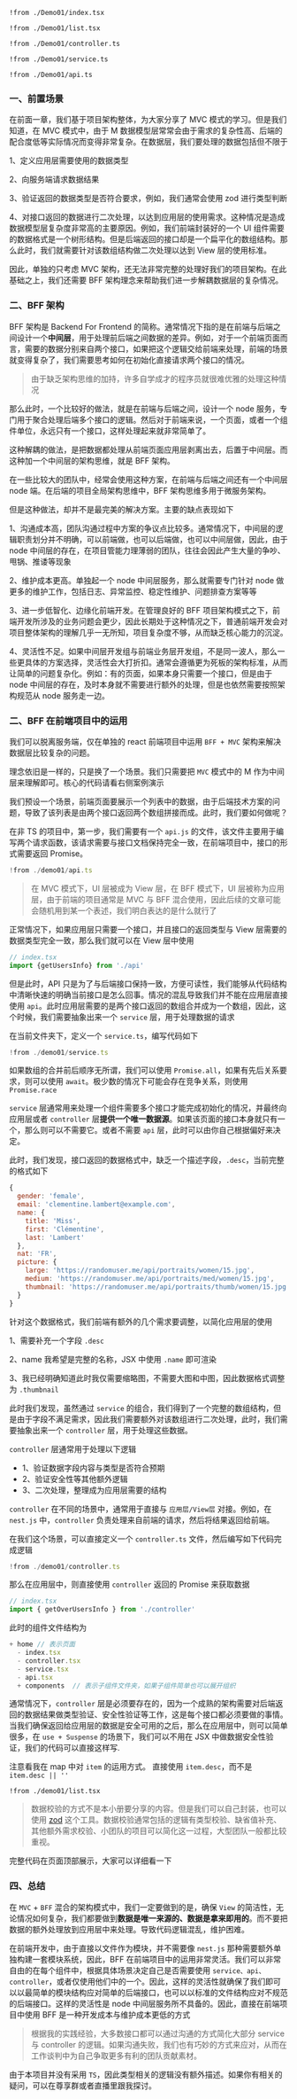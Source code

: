 
<Preview><Demo01 /></Preview>
<CodeTabs>
```tsx !!tabs index.tsx -c
!from ./Demo01/index.tsx
```

```tsx !!tabs list.tsx -c
!from ./Demo01/list.tsx
```

```tsx !!tabs controller.ts -c
!from ./Demo01/controller.ts
```

```tsx !!tabs service.ts -c
!from ./Demo01/service.ts
```

```tsx !!tabs api.ts -c
!from ./Demo01/api.ts
```
</CodeTabs>


### 一、前置场景

在前面一章，我们基于项目架构整体，为大家分享了 MVC 模式的学习。但是我们知道，在 MVC 模式中，由于 M 数据模型层常常会由于需求的复杂性高、后端的配合度低等实际情况而变得非常复杂。在数据层，我们要处理的数据包括但不限于

1、定义应用层需要使用的数据类型

2、向服务端请求数据结果

3、验证返回的数据类型是否符合要求，例如，我们通常会使用 zod 进行类型判断

4、对接口返回的数据进行二次处理，以达到应用层的使用需求。这种情况是造成数据模型层复杂度非常高的主要原因。例如，我们前端封装好的一个 UI 组件需要的数据格式是一个树形结构。但是后端返回的接口却是一个扁平化的数组结构。那么此时，我们就需要针对该数组结构做二次处理以达到 View 层的使用标准。

因此，单独的只考虑 MVC 架构，还无法非常完整的处理好我们的项目架构。在此基础之上，我们还需要 BFF 架构理念来帮助我们进一步解耦数据层的复杂情况。



### 二、BFF 架构

BFF 架构是 Backend For Frontend 的简称。通常情况下指的是在前端与后端之间设计一个**中间层**，用于处理前后端之间数据的差异。例如，对于一个前端页面而言，需要的数据分别来自两个接口，如果把这个逻辑交给前端来处理，前端的场景就变得复杂了，我们需要思考如何在初始化直接请求两个接口的情况。

> 由于缺乏架构思维的加持，许多自学成才的程序员就很难优雅的处理这种情况

那么此时，一个比较好的做法，就是在前端与后端之间，设计一个 node 服务，专门用于聚合处理后端多个接口的逻辑。然后对于前端来说，一个页面，或者一个组件单位，永远只有一个接口，这样处理起来就非常简单了。

这种解耦的做法，是把数据都处理从前端页面应用层剥离出去，后置于中间层。而这种加一个中间层的架构思维，就是 BFF 架构。

在一些比较大的团队中，经常会使用这种方案，在前端与后端之间还有一个中间层 node 端。在后端的项目全局架构思维中，BFF 架构思维多用于微服务架构。

但是这种做法，却并不是最完美的解决方案。主要的缺点表现如下

1、沟通成本高，团队沟通过程中方案的争议点比较多。通常情况下，中间层的逻辑职责划分并不明确，可以前端做，也可以后端做，也可以中间层做，因此，由于 node 中间层的存在，在项目管能力理薄弱的团队，往往会因此产生大量的争吵、甩锅、推诿等现象

2、维护成本更高。单独起一个 node 中间层服务，那么就需要专门针对 node 做更多的维护工作，包括日志、异常监控、稳定性维护、问题排查方案等等

3、进一步低智化、边缘化前端开发。在管理良好的 BFF 项目架构模式之下，前端开发所涉及的业务问题会更少，因此长期处于这种情况之下，普通前端开发会对项目整体架构的理解几乎一无所知，项目复杂度不够，从而缺乏核心能力的沉淀。

4、灵活性不足。如果中间层开发组与前端业务层开发组，不是同一波人，那么一些更具体的方案选择，灵活性会大打折扣。通常会遵循更为死板的架构标准，从而让简单的问题复杂化。例如：有的页面，如果本身只需要一个接口，但是由于 node 中间层的存在，及时本身就不需要进行额外的处理，但是也依然需要按照架构规范从 node 服务走一边。



### 二、BFF 在前端项目中的运用

我们可以脱离服务端，仅在单独的 react 前端项目中运用 `BFF + MVC` 架构来解决数据层比较复杂的问题。

理念依旧是一样的，只是换了一个场景。我们只需要把 `MVC` 模式中的 M 作为中间层来理解即可。核心的代码请看右侧案例演示

我们预设一个场景，前端页面要展示一个列表中的数据，由于后端技术方案的问题，导致了该列表是由两个接口返回两个数组拼接而成。此时，我们要如何做呢？

在非 TS 的项目中，第一步，我们需要有一个 `api.js` 的文件，该文件主要用于编写两个请求函数，该请求需要与接口文档保持完全一致，在前端项目中，接口的形式需要返回 Promise。

```ts api.ts -c
!from ./demo01/api.ts
```

> 在 MVC 模式下，UI 层被成为 View 层，在 BFF 模式下，UI 层被称为应用层，由于前端的项目通常是 MVC 与 BFF 混合使用，因此后续的文章可能会随机用到某一个表述，我们明白表达的是什么就行了

正常情况下，如果应用层只需要一个接口，并且接口的返回类型与 View 层需要的数据类型完全一致，那么我们就可以在 View 层中使用

```js
// index.tsx
import {getUsersInfo} from './api'
```

但是此时，API 只是为了与后端接口保持一致，方便可读性，我们能够从代码结构中清晰快速的明确当前接口是怎么回事。情况的混乱导致我们并不能在应用层直接使用 `api`。此时应用层需要的是两个接口返回的数组合并成为一个数组，因此，这个时候，我们需要抽象出来一个 `service` 层，用于处理数据的请求

在当前文件夹下，定义一个 `service.ts`，编写代码如下

```ts service.ts -c
!from ./demo01/service.ts
```

如果数组的合并前后顺序无所谓，我们可以使用 `Promise.all`，如果有先后关系要求，则可以使用 `await`。极少数的情况下可能会存在竞争关系，则使用 `Promise.race`

`service` 层通常用来处理一个组件需要多个接口才能完成初始化的情况，并最终向应用层或者 `controller` 层**提供一个唯一数据源**。如果该页面的接口本身就只有一个，那么则可以不需要它。或者不需要 `api` 层，此时可以由你自己根据偏好来决定。

此时，我们发现，接口返回的数据格式中，缺乏一个描述字段，`.desc`，当前完整的格式如下

```js
{
  gender: 'female',
  email: 'clementine.lambert@example.com',
  name: {
    title: 'Miss',
    first: 'Clémentine',
    last: 'Lambert'
  },
  nat: 'FR',
  picture: {
    large: 'https://randomuser.me/api/portraits/women/15.jpg',
    medium: 'https://randomuser.me/api/portraits/med/women/15.jpg',
    thumbnail: 'https://randomuser.me/api/portraits/thumb/women/15.jpg'
  }
}
```

针对这个数据格式，我们前端有额外的几个需求要调整，以简化应用层的使用

1、需要补充一个字段 `.desc`

2、name 我希望是完整的名称，JSX 中使用 `.name` 即可渲染

3、我已经明确知道此时我仅需要缩略图，不需要大图和中图，因此数据格式调整为 `.thumbnail`

此时我们发现，虽然通过 `service` 的组合，我们得到了一个完整的数组结构，但是由于字段不满足需求，因此我们需要额外对该数组进行二次处理，此时，我们需要抽象出来一个 `controller` 层，用于处理这些数据。

`controller` 层通常用于处理以下逻辑

+ 1、验证数据字段内容与类型是否符合预期
+ 2、验证安全性等其他额外逻辑
+ 3、二次处理，整理成为应用层需要的结构

`controller` 在不同的场景中，通常用于直接与 `应用层/View层` 对接。例如，在 `nest.js` 中，`controller` 负责处理来自前端的请求，然后将结果返回给前端。

在我们这个场景，可以直接定义一个 `controller.ts` 文件，然后编写如下代码完成逻辑

```ts controller.ts -c
!from ./demo01/controller.ts
```

那么在应用层中，则直接使用 `controller` 返回的 Promise 来获取数据

```ts
// index.tsx
import { getOverUsersInfo } from './controller'
```

此时的组件文件结构为

```javascript
+ home // 表示页面
  - index.tsx
  - controller.tsx
  - service.tsx
  - api.tsx
  + components  // 表示子组件文件夹，如果子组件简单也可以展开组织
```

通常情况下，`controller` 层是必须要存在的，因为一个成熟的架构需要对后端返回的数据结果做类型验证、安全性验证等工作，这是每个接口都必须要做的事情。当我们确保返回给应用层的数据是安全可用的之后，那么在应用层中，则可以简单很多，在 `use + Suspense` 的场景下，我们可以不用在 JSX 中做数据安全性验证，我们的代码可以直接这样写.

注意看我在 map 中对 `item` 的运用方式。 直接使用 `item.desc`，而不是 `item.desc || ''`

```tsx list.tsx -c
!from ./demo01/list.tsx
```

> 数据校验的方式不是本小册要分享的内容。但是我们可以自己封装，也可以使用 [zod](https://zod.dev/README_ZH) 这个工具。数据校验通常包括的逻辑有类型校验、缺省值补充、其他额外需求校验、小团队的项目可以简化这一过程，大型团队一般都比较重视。

完整代码在页面顶部展示，大家可以详细看一下


### 四、总结

在 `MVC` + `BFF` 混合的架构模式中，我们一定要做到的是，确保 `View` 的简洁性，无论情况如何复杂，我们都要做到**数据是唯一来源的、数据是拿来即用的**。而不要把数据的额外处理放到应用层中来处理。导致代码逻辑混乱，维护困难。

在前端开发中，由于直接以文件作为模块，并不需要像 `nest.js` 那种需要额外单独构建一套模块系统，因此，BFF 在前端项目中的运用非常灵活。我们可以非常自由的在每个组件中，根据具体场景决定自己是否需要使用 `service、api、controller`，或者仅使用他们中的一个。因此，这样的灵活性就确保了我们即可以以最简单的模块结构应对简单的后端接口，也可以以标准的文件结构应对不规范的后端接口。这样的灵活性是 node 中间层服务所不具备的。因此，直接在前端项目中使用 BFF 是一种开发成本与维护成本更低的方式

> 根据我的实践经验，大多数接口都可以通过沟通的方式简化大部分 service 与 controller 的逻辑。如果沟通失败，我们也有巧妙的方式来应对，从而在工作谈判中为自己争取更多有利的团队贡献素材。

由于本项目并没有采用 `TS`，因此类型相关的逻辑没有额外描述。如果你有相关的疑问，可以在尊享群或者直播里跟我探讨。
